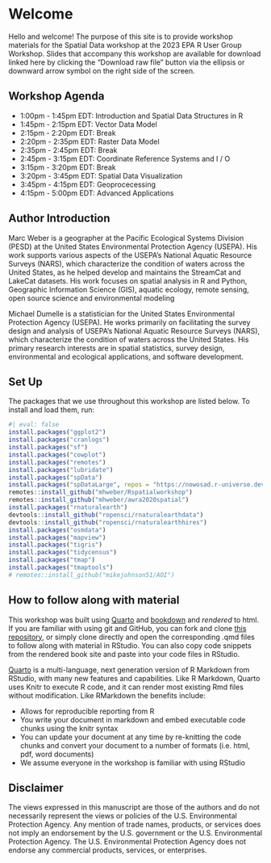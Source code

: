 # Welcome {#sec-intro .unnumbered}

Hello and welcome! The purpose of this site is to provide workshop materials for the Spatial Data workshop at the 2023 EPA R User Group Workshop. Slides that accompany this workshop are available for download linked here by clicking the "Download raw file" button via the ellipsis or downward arrow symbol on the right side of the screen.

## Workshop Agenda

- 1:00pm - 1:45pm EDT: Introduction and Spatial Data Structures in R
- 1:45pm - 2:15pm EDT: Vector Data Model
- 2:15pm - 2:20pm EDT: Break
- 2:20pm - 2:35pm EDT: Raster Data Model
- 2:35pm - 2:45pm EDT: Break
- 2:45pm - 3:15pm EDT: Coordinate Reference Systems and I / O
- 3:15pm - 3:20pm EDT: Break
- 3:20pm - 3:45pm EDT: Spatial Data Visualization
- 3:45pm - 4:15pm EDT: Geoprocecessing
- 4:15pm - 5:00pm EDT: Advanced Applications
  
## Author Introduction

Marc Weber is a geographer at the Pacific Ecological Systems Division (PESD) at the United States Environmental Protection Agency (USEPA). His work supports various aspects of the USEPA's National Aquatic Resource Surveys (NARS), which characterize the condition of waters across the United States, as he helped develop and maintains the StreamCat and LakeCat datasets.  His work focuses on spatial analysis in R and Python, Geographic Information Science (GIS), aquatic ecology, remote sensing, open source science and environmental modeling

Michael Dumelle is a statistician for the United States Environmental Protection Agency (USEPA). He works primarily on facilitating the survey design and analysis of USEPA's National Aquatic Resource Surveys (NARS), which characterize the condition of waters across the United States. His primary research interests are in spatial statistics, survey design, environmental and ecological applications, and software development.

## Set Up

The packages that we use throughout this workshop are listed below. To install and load them, run:

```r
#| eval: false
install.packages("ggplot2")
install.packages("cranlogs")
install.packages("sf")
install.packages("cowplot")
install.packages("remotes")
install.packages("lubridate")
install.packages("spData")
install.packages("spDataLarge", repos = "https://nowosad.r-universe.dev")
remotes::install_github("mhweber/Rspatialworkshop")
remotes::install_github("mhweber/awra2020spatial")
install.packages("rnaturalearth")
devtools::install_github("ropensci/rnaturalearthdata")
devtools::install_github("ropensci/rnaturalearthhires")
install.packages("osmdata")
install.packages("mapview")
install.packages("tigris")
install.packages("tidycensus")
install.packages("tmap")
install.packages("tmaptools")
# remotes::install_github("mikejohnson51/AOI")
```

## How to follow along with material
This workshop was built using [Quarto](https://quarto.org/) and [bookdown](https://github.com/rstudio/bookdown) and *rendered* to html.  If you are familiar with using git and GitHub, you can fork and clone [this repository](https://github.com/mhweber/spatialdata.epaR2023.git), or simply clone directly and open the corresponding .qmd files to follow along with material in RStudio.  You can also copy code snippets from the rendered book site and paste into your code files in RStudio.

[Quarto](https://quarto.org/) is a multi-language, next generation version of R Markdown from RStudio, with many new features and capabilities. Like R Markdown, Quarto uses Knitr to execute R code, and it can render most existing Rmd files without modification.  Like RMarkdown the benefits include:

- Allows for reproducible reporting from R
- You write your document in markdown and embed executable code chunks using the knitr syntax
- You can update your document at any time by re-knitting the code chunks and convert your document to a number of formats (i.e. html, pdf, word documents)
- We assume everyone in the workshop is familiar with using RStudio

## Disclaimer

The views expressed in this manuscript are those of the authors and do not necessarily represent the views or policies of the U.S. Environmental Protection Agency. Any mention of trade names, products, or services does not imply an endorsement by the U.S. government or the U.S. Environmental Protection Agency. The U.S. Environmental Protection Agency does not endorse any commercial products, services, or enterprises.
